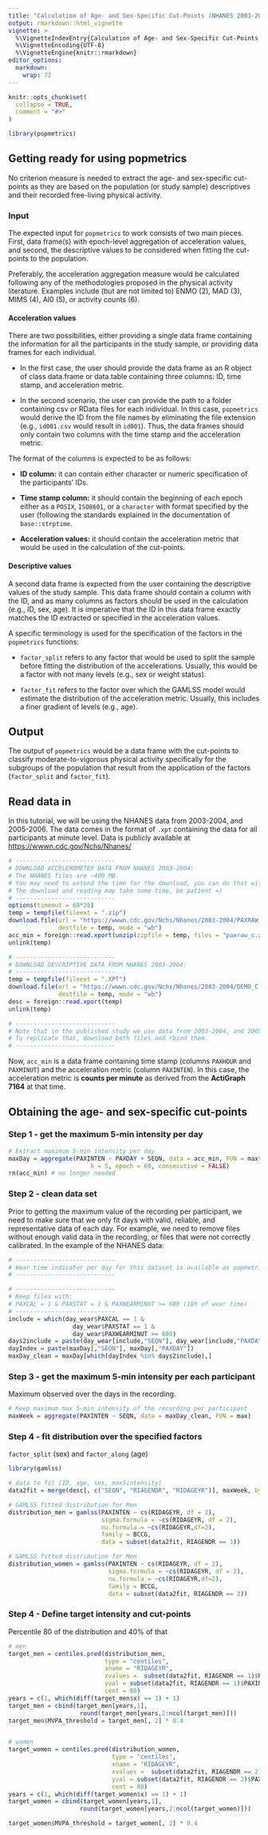 ```yaml
---
title: "Calculation of Age- and Sex-Specific Cut-Points (NHANES 2003-2004)"
output: rmarkdown::html_vignette
vignette: >
  %\VignetteIndexEntry{Calculation of Age- and Sex-Specific Cut-Points (NHANES 2003-2004)}
  %\VignetteEncoding{UTF-8}
  %\VignetteEngine{knitr::rmarkdown}
editor_options: 
  markdown: 
    wrap: 72
---
```


```r
knitr::opts_chunk$set(
  collapse = TRUE,
  comment = "#>"
)
```

```r
library(popmetrics)
```

## Getting ready for using popmetrics

No criterion measure is needed to extract the age- and sex-specific
cut-points as they are based on the population (or study sample)
descriptives and their recorded free-living physical activity.

### Input

The expected input for `popmetrics` to work consists of two main pieces.
First, data frame(s) with epoch-level aggregation of acceleration
values, and second, the descriptive values to be considered when fitting
the cut-points to the population.

Preferably, the acceleration aggregation measure would be calculated
following any of the methodologies proposed in the physical activity
literature. Examples include (but are not limited to) ENMO (2), MAD (3),
MIMS (4), AI0 (5), or activity counts (6).

#### Acceleration values

There are two possibilities, either providing a single data frame
containing the information for all the participants in the study sample,
or providing data frames for each individual.

-   In the first case, the user should provide the data frame as an R
    object of class data.frame or data.table containing three columns:
    ID, time stamp, and acceleration metric.

-   In the second scenario, the user can provide the path to a folder
    containing csv or RData files for each individual. In this case,
    `popmetrics` would derive the ID from the file names by eliminating
    the file extension (e.g., `id001.csv` would result in `id001`).
    Thus, the data frames should only contain two columns with the time
    stamp and the acceleration metric.

The format of the columns is expected to be as follows:

-   **ID column:** it can contain either character or numeric
    specification of the participants' IDs.

-   **Time stamp column:** it should contain the beginning of each epoch
    either as a `POSIX`, `ISO8601`, or a `character` with format
    specified by the user (following the standards explained in the
    documentation of `base::strptime`.

-   **Acceleration values:** it should contain the acceleration metric
    that would be used in the calculation of the cut-points.

#### Descriptive values

A second data frame is expected from the user containing the descriptive
values of the study sample. This data frame should contain a column with
the ID, and as many columns as factors should be used in the calculation
(e.g., ID, sex, age). It is imperative that the ID in this data frame
exactly matches the ID extracted or specified in the acceleration
values.

A specific terminology is used for the specification of the factors in
the `popmetrics` functions:

-   `factor_split` refers to any factor that would be used to split the
    sample before fitting the distribution of the accelerations.
    Usually, this would be a factor with not many levels (e.g., sex or
    weight status).

-   `factor_fit` refers to the factor over which the GAMLSS model would
    estimate the distribution of the acceleration metric. Usually, this
    includes a finer gradient of levels (e.g., age).

## Output

The output of `popmetrics` would be a data frame with the cut-points to
classify moderate-to-vigorous physical activity specifically for the
subgroups of the population that result from the application of the
factors (`factor_split` and `factor_fit`).

## Read data in

In this tutorial, we will be using the NHANES data from 2003-2004, and
2005-2006. The data comes in the format of `.xpt` containing the data
for all participants at minute level. Data is publicly available at
<https://wwwn.cdc.gov/Nchs/Nhanes/>

```r

# ----------------------------
# DOWNLOAD ACCELEROMETER DATA FROM NHANES 2003-2004:
# The NHANES files are ~400 MB. 
# You may need to extend the time for the download, you can do that with: 
# The download and reading may take some time, be patient =)
# ----------------------------
options(timeout = 60*20)
temp = tempfile(fileext = ".zip")
download.file(url = "https://wwwn.cdc.gov/Nchs/Nhanes/2003-2004/PAXRAW_C.ZIP",
              destfile = temp, mode = "wb")
acc_min = foreign::read.xport(unzip(zipfile = temp, files = "paxraw_c.xpt"))
unlink(temp)

# ----------------------------
# DOWNLOAD DESCRIPTIVE DATA FROM NHANES 2003-2004:
# ----------------------------
temp = tempfile(fileext = ".XPT")
download.file(url = "https://wwwn.cdc.gov/Nchs/Nhanes/2003-2004/DEMO_C.XPT",
              destfile = temp, mode = "wb")
desc = foreign::read.xport(temp)
unlink(temp)

# ----------------------------
# Note that in the published study we use data from 2003-2004, and 2005-2006.
# To replicate that, download both files and rbind them.
# ----------------------------

```

Now, `acc_min` is a data frame containing time stamp (columns `PAXHOUR`
and `PAXMINUT`) and the acceleration metric (column `PAXINTEN`). In this
case, the acceleration metric is **counts per minute** as derived from
the **ActiGraph 7164** at that time.

## Obtaining the age- and sex-specific cut-points

### Step 1 - get the maximum 5-min intensity per day

```r

# Extract maximum 5-min intensity per day
maxDay = aggregate(PAXINTEN ~ PAXDAY + SEQN, data = acc_min, FUN = maxth,
                       k = 5, epoch = 60, consecutive = FALSE)
rm(acc_min) # no longer needed

```

### Step 2 - clean data set

Prior to getting the maximum value of the recording per participant, we
need to make sure that we only fit days with valid, reliable, and
representative data of each day. For example, we need to remove files
without enough valid data in the recording, or files that were not
correctly calibrated. In the example of the NHANES data:

```r

# ----------------------------
# Wear time indicator per day for this dataset is available as popmetrics::day_wear
# ----------------------------

# ----------------------------
# Keep files with:
# PAXCAL = 1 & PAXSTAT = 1 & PAXWEARMINUT >= 600 (10h of wear time)
# ----------------------------
include = which(day_wear$PAXCAL == 1 & 
                  day_wear$PAXSTAT == 1 & 
                  day_wear$PAXWEARMINUT >= 600)
days2include = paste(day_wear[include,"SEQN"], day_wear[include,"PAXDAY"])
dayIndex = paste(maxDay[,"SEQN"], maxDay[,"PAXDAY"])
maxDay_clean = maxDay[which(dayIndex %in% days2include),]
```

### Step 3 - get the maximum 5-min intensity per each participant

Maximum observed over the days in the recording.

```r

# Keep maximum max 5-min intensity of the recording per participant
maxWeek = aggregate(PAXINTEN ~ SEQN, data = maxDay_clean, FUN = max)

```

### Step 4 - fit distribution over the specified factors

`factor_split` (sex) and `factor_along` (age)

```r

library(gamlss)

# data to fit (ID, age, sex, max5intensity)
data2fit = merge(desc[, c("SEQN", "RIAGENDR", "RIDAGEYR")], maxWeek, by = "SEQN")

# GAMLSS fitted distribution for Men
distribution_men = gamlss(PAXINTEN ~ cs(RIDAGEYR, df = 2),
                          sigma.formula = ~cs(RIDAGEYR, df = 2),
                          nu.formula = ~cs(RIDAGEYR,df=2), 
                          family = BCCG,
                          data = subset(data2fit, RIAGENDR == 1))

# GAMLSS fitted distribution for Men
distribution_women = gamlss(PAXINTEN ~ cs(RIDAGEYR, df = 2),
                            sigma.formula = ~cs(RIDAGEYR, df = 2),
                            nu.formula = ~cs(RIDAGEYR,df=2), 
                            family = BCCG,
                            data = subset(data2fit, RIAGENDR == 2))

```

### Step 4 - Define target intensity and cut-points

Percentile 80 of the distribution and 40% of that

```r

# men
target_men = centiles.pred(distribution_men,
                           type = "centiles", 
                           xname = "RIDAGEYR", 
                           xvalues =  subset(data2fit, RIAGENDR == 1)$RIDAGEYR, 
                           yval = subset(data2fit, RIAGENDR == 1)$PAXINTEN,
                           cent = 80)
years = c(1, which(diff(target_men$x) == 1) + 1)
target_men = cbind(target_men[years,1], 
                    round(target_men[years,2:ncol(target_men)]))
target_men$MVPA_threshold = target_men[, 2] * 0.4


# women
target_women = centiles.pred(distribution_women,
                             type = "centiles", 
                             xname = "RIDAGEYR", 
                             xvalues =  subset(data2fit, RIAGENDR == 2)$RIDAGEYR, 
                             yval = subset(data2fit, RIAGENDR == 2)$PAXINTEN,
                             cent = 80)
years = c(1, which(diff(target_women$x) == 1) + 1)
target_women = cbind(target_women[years,1], 
                    round(target_women[years,2:ncol(target_women)]))

target_women$MVPA_threshold = target_women[, 2] * 0.4


```
